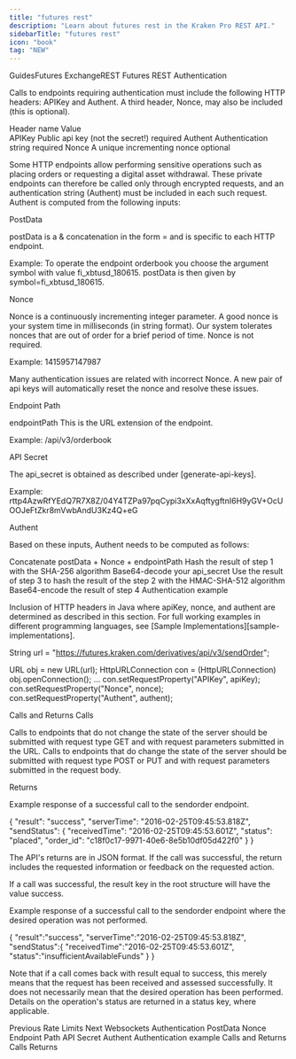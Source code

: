 ```yaml
---
title: "futures rest"
description: "Learn about futures rest in the Kraken Pro REST API."
sidebarTitle: "futures rest"
icon: "book"
tag: "NEW"
---
```

GuidesFutures ExchangeREST
Futures REST
Authentication​

Calls to endpoints requiring authentication must include the following HTTP headers: APIKey and Authent. A third header, Nonce, may also be included (this is optional).

Header name	Value	
APIKey	Public api key (not the secret!)	required
Authent	Authentication string	required
Nonce	A unique incrementing nonce	optional

Some HTTP endpoints allow performing sensitive operations such as placing orders or requesting a digital asset withdrawal. These private endpoints can therefore be called only through encrypted requests, and an authentication string (Authent) must be included in each such request. Authent is computed from the following inputs:

PostData​

postData is a & concatenation in the form <argument>=<value> and is specific to each HTTP endpoint.

Example: To operate the endpoint orderbook you choose the argument symbol with value fi_xbtusd_180615. postData is then given by symbol=fi_xbtusd_180615.

Nonce​

Nonce is a continuously incrementing integer parameter. A good nonce is your system time in milliseconds (in string format). Our system tolerates nonces that are out of order for a brief period of time. Nonce is not required.

Example: 1415957147987

Many authentication issues are related with incorrect Nonce. A new pair of api keys will automatically reset the nonce and resolve these issues.

Endpoint Path​

endpointPath This is the URL extension of the endpoint.

Example: /api/v3/orderbook

API Secret​

The api_secret is obtained as described under [generate-api-keys].

Example: rttp4AzwRfYEdQ7R7X8Z/04Y4TZPa97pqCypi3xXxAqftygftnI6H9yGV+OcUOOJeFtZkr8mVwbAndU3Kz4Q+eG

Authent​

Based on these inputs, Authent needs to be computed as follows:

Concatenate postData + Nonce + endpointPath
Hash the result of step 1 with the SHA-256 algorithm
Base64-decode your api_secret
Use the result of step 3 to hash the result of the step 2 with the HMAC-SHA-512 algorithm
Base64-encode the result of step 4
Authentication example​

Inclusion of HTTP headers in Java where apiKey, nonce, and authent are determined as described in this section. For full working examples in different programming languages, see [Sample Implementations][sample-implementations].


String url = "https://futures.kraken.com/derivatives/api/v3/sendOrder";

URL obj = new URL(url);
HttpURLConnection con = (HttpURLConnection) obj.openConnection();
...
con.setRequestProperty("APIKey", apiKey);
con.setRequestProperty("Nonce", nonce);
con.setRequestProperty("Authent", authent);

Calls and Returns​
Calls​

Calls to endpoints that do not change the state of the server should be submitted with request type GET and with request parameters submitted in the URL. Calls to endpoints that do change the state of the server should be submitted with request type POST or PUT and with request parameters submitted in the request body.

Returns​

Example response of a successful call to the sendorder endpoint.

{
  "result": "success",
  "serverTime": "2016-02-25T09:45:53.818Z",
  "sendStatus": {
    "receivedTime": "2016-02-25T09:45:53.601Z",
    "status": "placed",
    "order_id": "c18f0c17-9971-40e6-8e5b10df05d422f0"
  }
}


The API's returns are in JSON format. If the call was successful, the return includes the requested information or feedback on the requested action.

If a call was successful, the result key in the root structure will have the value success.

Example response of a successful call to the sendorder endpoint where the desired operation was not performed.

{
   "result":"success",
   "serverTime":"2016-02-25T09:45:53.818Z",
   "sendStatus":{
      "receivedTime":"2016-02-25T09:45:53.601Z",
      "status":"insufficientAvailableFunds"
   }
}


Note that if a call comes back with result equal to success, this merely means that the request has been received and assessed successfully. It does not necessarily mean that the desired operation has been performed. Details on the operation's status are returned in a status key, where applicable.

Previous
Rate Limits
Next
Websockets
Authentication
PostData
Nonce
Endpoint Path
API Secret
Authent
Authentication example
Calls and Returns
Calls
Returns
